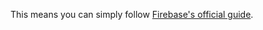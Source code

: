 
<JustANodeApp1 />

This means you can simply follow [Firebase's official guide](https://firebase.google.com/docs/hosting/functions#use_a_web_framework).

<JustANodeApp2 />
